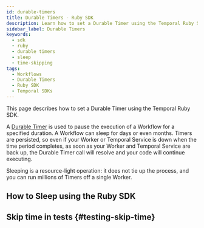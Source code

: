 ```yaml
---
id: durable-timers
title: Durable Timers - Ruby SDK
description: Learn how to set a Durable Timer using the Temporal Ruby SDK. Pause Workflow execution for days or months. Timers are persisted and efficient.
sidebar_label: Durable Timers
keywords:
  - sdk
  - ruby
  - durable timers
  - sleep
  - time-skipping
tags:
  - Workflows
  - Durable Timers
  - Ruby SDK
  - Temporal SDKs
---
```



This page describes how to set a Durable Timer using the Temporal Ruby SDK.

A [Durable Timer](/workflow-execution/timers-delays) is used to pause the execution of a Workflow for a specified duration.
A Workflow can sleep for days or even months.
Timers are persisted, so even if your Worker or Temporal Service is down when the time period completes, as soon as your Worker and Temporal Service are back up, the Durable Timer call will resolve and your code will continue executing.

Sleeping is a resource-light operation: it does not tie up the process, and you can run millions of Timers off a single Worker.


## How to Sleep using the Ruby SDK 
<!-- CONTENT-->

## Skip time in tests {#testing-skip-time}
<!-- CONTENT-->